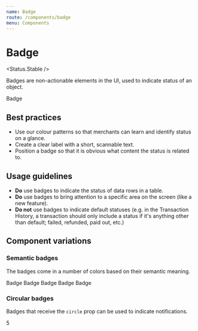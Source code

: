 ```yaml
---
name: Badge
route: /components/badge
menu: Components
---
```



# Badge

<Status.Stable />

Badges are non-actionable elements in the UI, used to indicate status of an object.

<Playground>
  <Badge>Badge</Badge>
</Playground>

<Props of={Badge} />

## Best practices

- Use our colour patterns so that merchants can learn and identify status on a
  glance.
- Create a clear label with a short, scannable text.
- Position a badge so that it is obvious what content the status is related to.

## Usage guidelines

- **Do** use badges to indicate the status of data rows in a table.
- **Do** use badges to bring attention to a specific area on the screen (like a
  new feature).
- **Do not** use badges to indicate default statuses (e.g. in the Transaction
  History, a transaction should only include a status if it's anything other
  than default; failed, refunded, paid out, etc.)

## Component variations

### Semantic badges

The badges come in a number of colors based on their semantic meaning.

<Playground>
  <Fragment>
    <Badge color={Badge.NEUTRAL}>Badge</Badge>
    <Badge color={Badge.PRIMARY}>Badge</Badge>
    <Badge color={Badge.SUCCESS}>Badge</Badge>
    <Badge color={Badge.WARNING}>Badge</Badge>
    <Badge color={Badge.DANGER}>Badge</Badge>
  </Fragment>
</Playground>

### Circular badges

Badges that receive the `circle` prop can be used to indicate notifications.

<Playground>
  <Badge circle color={Badge.DANGER}>
    5
  </Badge>
</Playground>
